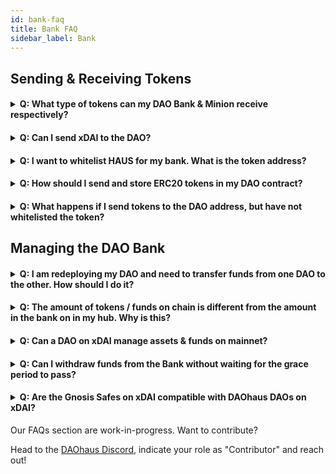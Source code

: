 ```yaml
---
id: bank-faq
title: Bank FAQ
sidebar_label: Bank
---
```


## Sending & Receiving Tokens

<h4><details>
  <summary>Q: What type of tokens can my DAO Bank & Minion receive respectively?</summary>
  
<p>&nbsp;</p>
  
A: Your DAO's Bank can receive ERC-20 tokens, where minions can accept both ERC-20s, Native tokens (e.g. ETH, MATIC, xDAI respectively) and ERC-721 NFTs.
  
  </details></h4>
  
  <h4><details>
  <summary>Q: Can I send xDAI to the DAO?</summary>
  
<p>&nbsp;</p>
  
A: The DAO cannot accept xDAI and it should normally revert the transaction when you are sending it. 
Please do not send xDAI to your DAO. 

You should either wrap your xDAI on wrapeth.com or enable the Wrap N Zap boost for your DAO. 
  
  </details></h4>
  
   <h4><details>
  <summary>Q: I want to whitelist HAUS for my bank. What is the token address?</summary>
  
<p>&nbsp;</p>
  
A: 0xb0C5f3100A4d9d9532a4CfD68c55F1AE8da987Eb
  
  </details></h4>
  
<h4><details>
  <summary>Q: How should I send and store ERC20 tokens in my DAO contract?</summary>
  
<p>&nbsp;</p>
  
A: If the token is already whitelisted, you can send the tokens to the DAO address, or submit a Funding Proposal with Tribute. 
  
  </details></h4>
  
  <h4><details>
  <summary>Q: What happens if I send tokens to the DAO address, but have not whitelisted the token?</summary>
  
<p>&nbsp;</p>
  
A: The token will be owned by the contract, but not show up on your treasury.
  
  </details></h4>
 

## Managing the DAO Bank

 <h4><details>
  <summary>Q: I am redeploying my DAO and need to transfer funds from one DAO to the other. How should I do it?</summary>
  
<p>&nbsp;</p>
  
A: Do not send the funds directly to the DAO address. 

  The first approach is to claim the balances from the old DAO and provide tribute in the new DAO to deposit the funds. 

  The second approach is to transfer funds to a Minion and use the Minion to send the funds. 

  Do not send funds to your new DAO address via a funding proposal as the contract is merely updating the internal balances, which members or minions should ideally withdraw later on. Your funds will be lost.
  
  </details></h4>
  
   <h4><details>
  <summary>Q: The amount of tokens / funds on chain is different from the amount in the bank on in my hub. Why is this?</summary>
  
<p>&nbsp;</p>
  
A: As the contract holds different internal balances and proposal escrows, the amounts showing up on the bank and contract may differ. 
  
  </details></h4>
  <h4>
    <details>
      <summary>Q: Can a DAO on xDAI manage assets & funds on mainnet?</summary>
  
      <p>&nbsp;</p>
  
        A: Currently, no. However, there is a Gnosis Safe boost coming up that will enable a DAO on xDAI to control a safe on mainnet.  
  
    </details>
  </h4>
  

  <h4>
    <details>
      <summary>Q:  Can I withdraw funds from the Bank without waiting for the grace period to pass?</summary>
  
      <p>&nbsp;</p>
  
        A: No, funds can only be withdrawn after the grace period has passed.
  
    </details>
  </h4>

  <h4>
    <details>
      <summary>Q: Are the Gnosis Safes on xDAI compatible with DAOhaus DAOs on xDAI?</summary>
  
      <p>&nbsp;</p>
  
        A: Yes, they are compatible.
  
    </details>
  </h4>


Our FAQs section are work-in-progress. Want to contribute? 

Head to the [DAOhaus Discord](https://discord.gg/bUd7HqMx), indicate your role as "Contributor" and reach out! 
